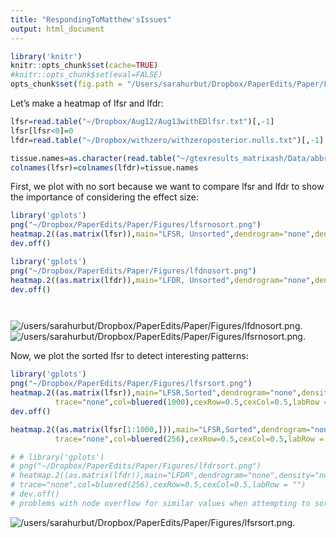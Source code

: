```yaml
---
title: "RespondingToMatthew'sIssues"
output: html_document
---
```


```r
library('knitr')
knitr::opts_chunk$set(cache=TRUE)
#knitr::opts_chunk$set(eval=FALSE)
opts_chunk$set(fig.path = "/Users/sarahurbut/Dropbox/PaperEdits/Paper/Figures/") 
```

Let's make a heatmap of lfsr and lfdr:

```r
lfsr=read.table("~/Dropbox/Aug12/Aug13withEDlfsr.txt")[,-1]
lfsr[lfsr<0]=0
lfdr=read.table("~/Dropbox/withzero/withzeroposterior.nulls.txt")[,-1]

tissue.names=as.character(read.table("~/gtexresults_matrixash/Data/abbreviate.names.txt")[,2])
colnames(lfsr)=colnames(lfdr)=tissue.names
```

First, we plot with no sort because we want to compare lfsr and lfdr to show the importance of considering the effect size:

```r

library('gplots')
png("~/Dropbox/PaperEdits/Paper/Figures/lfsrnosort.png")
heatmap.2((as.matrix(lfsr)),main="LFSR, Unsorted",dendrogram="none",density="none",Colv=FALSE,Rowv=FALSE,trace="none",col=bluered(1000),cexRow=0.5,cexCol=0.5,labRow = "",ylab = "Gene",xlab="",key = T)
dev.off()

library('gplots')
png("~/Dropbox/PaperEdits/Paper/Figures/lfdnosort.png")
heatmap.2((as.matrix(lfdr)),main="LFDR, Unsorted",dendrogram="none",density="none",Colv=FALSE,Rowv = FALSE,trace="none",col=bluered(1000),cexRow=0.5,cexCol=0.5,labRow = "",ylab = "Gene",xlab="",key = FALSE)
dev.off()




```

![/users/sarahurbut/Dropbox/PaperEdits/Paper/Figures/lfdnosort.png](/Users/sarahurbut/Dropbox/PaperEdits/Paper/Figures/lfdnosort.png).
![/users/sarahurbut/Dropbox/PaperEdits/Paper/Figures/lfsrnosort.png](/Users/sarahurbut/Dropbox/PaperEdits/Paper/Figures/lfsrnosort.png).

Now, we plot the sorted lfsr to detect interesting patterns:

```r
library('gplots')
png("~/Dropbox/PaperEdits/Paper/Figures/lfsrsort.png")
heatmap.2((as.matrix(lfsr)),main="LFSR,Sorted",dendrogram="none",density="none",Colv=FALSE,#Rowv=FALSE,
          trace="none",col=bluered(1000),cexRow=0.5,cexCol=0.5,labRow = "",ylab = "Gene",xlab="",key=FALSE )
dev.off()

heatmap.2((as.matrix(lfsr[1:1000,])),main="LFSR,Sorted",dendrogram="none",density="none",Colv=FALSE,#Rowv=FALSE,
          trace="none",col=bluered(256),cexRow=0.5,cexCol=0.5,labRow = "",ylab = "Gene",xlab="",key=FALSE )

# # library('gplots')
# png("~/Dropbox/PaperEdits/Paper/Figures/lfdrsort.png")
# heatmap.2((as.matrix(lfdr)),main="LFDR",dendrogram="none",density="none",Colv=FALSE,#Rowv = FALSE,
# trace="none",col=bluered(256),cexRow=0.5,cexCol=0.5,labRow = "")
# dev.off()
# problems with node overflow for similar values when attempting to sort


```

![/users/sarahurbut/Dropbox/PaperEdits/Paper/Figures/lfsrsort.png](/Users/sarahurbut/Dropbox/PaperEdits/Paper/Figures/lfsrsort.png).

